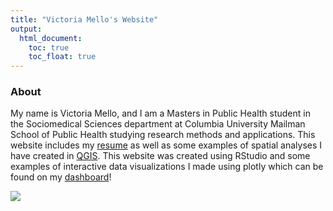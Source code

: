 ```yaml
---
title: "Victoria Mello's Website"
output: 
  html_document:
    toc: true
    toc_float: true
---
```


### About
My name is Victoria Mello, and I am a Masters in Public Health student in the Sociomedical Sciences department at Columbia University Mailman School of Public Health studying research methods and applications. This website includes my [resume](resume.html) as well as some examples of spatial analyses I have created in [QGIS](QGIS.html). This website was created using RStudio and some examples of interactive data visualizations I made using plotly which can be found on my [dashboard](dashboard.html)! 


![](images/gradpic.jpg)
